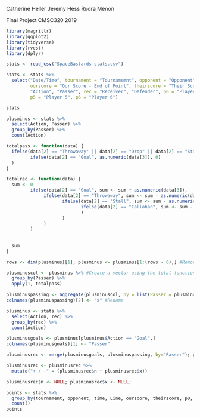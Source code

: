 Catherine Heller
Jeremy Hess
Rudra Menon

Final Project CMSC320 2019

```r
library(magrittr)
library(ggplot2)
library(tidyverse)
library(rvest)
library(dplyr)
```



```r
stats <- read_csv("SpaceBastards-stats.csv")

stats <- stats %>%
  select("Date/Time", tournament = "Tournamemnt", opponent = "Opponent", time = "Point Elapsed Seconds", "Line", 
         ourscore = "Our Score - End of Point", theirscore = "Their Score - End of Point", "Event Type", 
         "Action", "Passer", rec = "Receiver", "Defender", p0 = "Player 0", p1 = "Player 1", p2 = "Player 2", p3 = "Player 3", p4 = "Player 4",
         p5 = "Player 5", p6 = "Player 6")

stats


```

```r
plusminus <- stats %>%
  select(Action, Passer) %>%
  group_by(Passer) %>%
  count(Action)

totalpass <- function(data) {
  ifelse(data[2] == "Throwaway" || data[2] == "Drop" || data[2] == "Stall" || data[2] == "Callahan", data[3] <- as.numeric(data[3]) * -1, 
         ifelse(data[2] == "Goal", as.numeric(data[3]), 0)
  )
}

totalrec <- function(data) {
  sum <- 0
         ifelse(data[2] == "Goal", sum <- sum + as.numeric(data[3]),
              ifelse(data[2] == "Throwaway", sum <- sum - as.numeric(data[3]),
                     ifelse(data[2] == "Stall", sum <- sum - as.numeric(data[3]),
                            ifelse(data[2] == "Callahan", sum <- sum - as.numeric(data[3]), sum
                            )
                     )
              )
         )
         
                                  
  sum
}  

rows <- dim(plusminus)[1]; plusminus <- plusminus[1:(rows - 6),] #Remove last 6 entries, not useful

plusminuscol <- plusminus %>% #Create a vector using the total function that makes unfavorable things like drops/throwaways/etc become negative
  group_by(Passer) %>%
  apply(1, totalpass)

plusminuspassing <- aggregate(plusminuscol, by = list(Passer = plusminus$Passer), FUN=sum) #New column by summing throwing +/- for each player
colnames(plusminuspassing)[2] <- "x" #Rename

plusminus <- stats %>%
  select(Action, rec) %>%
  group_by(rec) %>%
  count(Action)

plusminusgoals <- plusminus[plusminus$Action == "Goal",]
colnames(plusminusgoals)[1] <- "Passer"

plusminusrec <- merge(plusminusgoals, plusminuspassing, by="Passer"); plusminusrec$Action <- NULL #Remove action col

plusminusrec <- plusminusrec %>%
  mutate("+ / -" = (plusminusrec$n + plusminusrec$x))

plusminusrec$n <- NULL; plusminusrec$x <- NULL;

points <- stats %>%
  group_by(tournament, opponent, time, Line, ourscore, theirscore, p0, p1, p2, p3, p4, p5, p6) %>%
  count()
points 

  

```